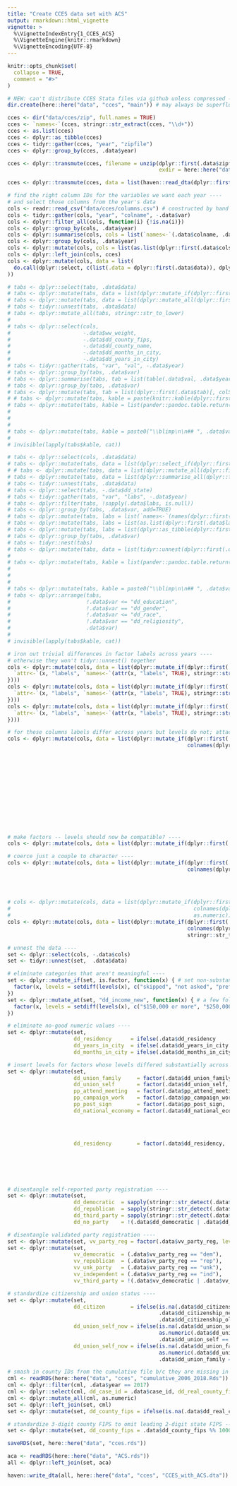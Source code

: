 ```yaml
---
title: "Create CCES data set with ACS"
output: rmarkdown::html_vignette
vignette: >
  %\VignetteIndexEntry{1_CCES_ACS}
  %\VignetteEngine{knitr::rmarkdown}
  %\VignetteEncoding{UTF-8}
---
```


```r
knitr::opts_chunk$set(
  collapse = TRUE,
  comment = "#>"
)
```

######## <!-- process cces -->

```r
# NEW: can't distribute CCES Stata files via github unless compressed ----
dir.create(here::here("data", "cces", "main")) # may always be superfluous

cces <- dir("data/cces/zip", full.names = TRUE)
cces <- `names<-`(cces, stringr::str_extract(cces, "\\d+"))
cces <- as.list(cces)
cces <- dplyr::as_tibble(cces)
cces <- tidyr::gather(cces, "year", "zipfile")
cces <- dplyr::group_by(cces, .data$year)

cces <- dplyr::transmute(cces, filename = unzip(dplyr::first(.data$zipfile),
                                                exdir = here::here("data", "cces", "main")))
```
```r
cces <- dplyr::transmute(cces, data = list(haven::read_dta(dplyr::first(.data$filename))))
```
```r
# find the right column IDs for the variables we want each year ----
# and select those columns from the year's data
cols <- readr::read_csv("data/cces/columns.csv") # constructed by hand from the yearly codebooks
cols <- tidyr::gather(cols, "year", "colname", -.data$var)
cols <- dplyr::filter_all(cols, function(i) {!is.na(i)})
cols <- dplyr::group_by(cols, .data$year)
cols <- dplyr::summarise(cols, cols = list(`names<-`(.data$colname, .data$var)))
cols <- dplyr::group_by(cols, .data$year)
cols <- dplyr::mutate(cols, cols = list(as.list(dplyr::first(.data$cols))))
cols <- dplyr::left_join(cols, cces)
cols <- dplyr::mutate(cols, data = list(
  do.call(dplyr::select, c(list(.data = dplyr::first(.data$data)), dplyr::first(.data$cols)))
))
```
```r
# tabs <- dplyr::select(tabs, .data$data)
# tabs <- dplyr::mutate(tabs, data = list(dplyr::mutate_if(dplyr::first(.data$data), haven::is.labelled, haven::as_factor)))
# tabs <- dplyr::mutate(tabs, data = list(dplyr::mutate_all(dplyr::first(.data$data), as.character))) # look out
# tabs <- tidyr::unnest(tabs, .data$data)
# tabs <- dplyr::mutate_all(tabs, stringr::str_to_lower)
# 
# tabs <- dplyr::select(cols, 
#                       -.data$ww_weight, 
#                       -.data$dd_county_fips, 
#                       -.data$dd_county_name, 
#                       -.data$dd_months_in_city, 
#                       -.data$dd_years_in_city)
# tabs <- tidyr::gather(tabs, "var", "val", -.data$year)
# tabs <- dplyr::group_by(tabs, .data$var)
# tabs <- dplyr::summarise(tabs, tab = list(table(.data$val, .data$year)))
# tabs <- dplyr::group_by(tabs, .data$var)
# tabs <- dplyr::mutate(tabs, tab = list(dplyr::first(.data$tab)[, colSums(dplyr::first(.data$tab)) > 0, drop=FALSE]))
# # tabs <- dplyr::mutate(tabs, kable = paste(knitr::kable(dplyr::first(.data$tab), align="r"), collapse="\n"))
# tabs <- dplyr::mutate(tabs, kable = list(pander::pandoc.table.return(dplyr::first(.data$tab),
#                                                                      justify="right",
#                                                                      style="multiline", 
#                                                                      split.tables=Inf)))
# tabs <- dplyr::mutate(tabs, kable = paste0("\\blimp\n\n## ", .data$var, "\n\n", .data$kable, "\n\n\\elimp\n\n"))
# 
# invisible(lapply(tabs$kable, cat))
```
```r
# tabs <- dplyr::select(cols, .data$data)
# tabs <- dplyr::mutate(tabs, data = list(dplyr::select_if(dplyr::first(.data$data), haven::is.labelled)))
# # tabs <- dplyr::mutate(tabs, data = list(dplyr::mutate_all(dplyr::first(.data$data), haven::as_factor)))
# tabs <- dplyr::mutate(tabs, data = list(dplyr::summarise_all(dplyr::first(.data$data), function(x) {list(attr(x, "labels", TRUE))})))
# tabs <- tidyr::unnest(tabs, .data$data)
# tabs <- dplyr::select(tabs, -.data$dd_state)
# tabs <- tidyr::gather(tabs, "var", "labs", -.data$year)
# tabs <- dplyr::filter(tabs, !sapply(.data$labs, is.null))
# tabs <- dplyr::group_by(tabs, .data$var, add=TRUE)
# tabs <- dplyr::mutate(tabs, labs = list(`names<-`(names(dplyr::first(.data$labs)), dplyr::first(.data$labs))))
# tabs <- dplyr::mutate(tabs, labs = list(as.list(dplyr::first(.data$labs))))
# tabs <- dplyr::mutate(tabs, labs = list(dplyr::as_tibble(dplyr::first(.data$labs))))
# tabs <- dplyr::group_by(tabs, .data$var)
# tabs <- tidyr::nest(tabs)
# tabs <- dplyr::mutate(tabs, data = list(tidyr::unnest(dplyr::first(.data$data))))
# 
# tabs <- dplyr::mutate(tabs, kable = list(pander::pandoc.table.return(dplyr::first(.data$data),
#                                                                      justify="right",
#                                                                      style="multiline", 
#                                                                      split.tables=Inf)))
# tabs <- dplyr::mutate(tabs, kable = paste0("\\blimp\n\n## ", .data$var, "\n\n", .data$kable, "\n\n\\elimp\n\n"))
# tabs <- dplyr::arrange(tabs,
#                        !.data$var <= "dd_education",
#                        !.data$var == "dd_gender",
#                        !.data$var <= "dd_race",
#                        !.data$var == "dd_religiosity",
#                        .data$var)
# 
# invisible(lapply(tabs$kable, cat))
```
```r
# iron out trivial differences in factor labels across years ----
# otherwise they won't tidyr::unnest() together
cols <- dplyr::mutate(cols, data = list(dplyr::mutate_if(dplyr::first(.data$data), haven::is.labelled, function(x) {
  `attr<-`(x, "labels", `names<-`(attr(x, "labels", TRUE), stringr::str_to_lower(names(attr(x, "labels", TRUE)))))
})))
cols <- dplyr::mutate(cols, data = list(dplyr::mutate_if(dplyr::first(.data$data), haven::is.labelled, function(x) {
  `attr<-`(x, "labels", `names<-`(attr(x, "labels", TRUE), stringr::str_trim(names(attr(x, "labels", TRUE)))))
})))
cols <- dplyr::mutate(cols, data = list(dplyr::mutate_if(dplyr::first(.data$data), haven::is.labelled, function(x) {
  `attr<-`(x, "labels", `names<-`(attr(x, "labels", TRUE), stringr::str_replace_all(names(attr(x, "labels", TRUE)), "  +", " ")))
})))

# for these columns labels differ across years but levels do not; attach labels later ----
cols <- dplyr::mutate(cols, data = list(dplyr::mutate_if(dplyr::first(.data$data), 
                                                         colnames(dplyr::first(.data$data)) %in% c("dd_months_in_city",
                                                                                                   "dd_years_in_city",
                                                                                                   "dd_national_economy",
                                                                                                   "dd_residency",
                                                                                                   "dd_union_family",
                                                                                                   "dd_union_self",
                                                                                                   "ww_weight",
                                                                                                   "vv_weight",
                                                                                                   "dd_county_fips",
                                                                                                   "dd_zip",
                                                                                                   "pp_attend_meeting",
                                                                                                   "pp_campaign_work",
                                                                                                   "pp_post_sign"), as.numeric)))

# make factors -- levels should now be compatible? ----
cols <- dplyr::mutate(cols, data = list(dplyr::mutate_if(dplyr::first(.data$data), haven::is.labelled, haven::as_factor)))

# coerce just a couple to character ----
cols <- dplyr::mutate(cols, data = list(dplyr::mutate_if(dplyr::first(.data$data), 
                                                         colnames(dplyr::first(.data$data)) %in% c("dd_state", 
                                                                                                   # "dd_zip",
                                                                                                   "dd_county_name",
                                                                                                   "dd_party_reg",
                                                                                                   "vv_party_reg"), as.character)))
# cols <- dplyr::mutate(cols, data = list(dplyr::mutate_if(dplyr::first(.data$data),
#                                                          colnames(dplyr::first(.data$data)) == "dd_zip",
#                                                          as.numeric)))
cols <- dplyr::mutate(cols, data = list(dplyr::mutate_if(dplyr::first(.data$data),
                                                         colnames(dplyr::first(.data$data)) == "vv_party_reg",
                                                         stringr::str_to_lower)))
```
```r
# unnest the data ----
set <- dplyr::select(cols, -.data$cols)
set <- tidyr::unnest(set,  .data$data)

# eliminate categories that aren't meaningful ----
set <- dplyr::mutate_if(set, is.factor, function(x) { # set non-substantive answers to NA
  factor(x, levels = setdiff(levels(x), c("skipped", "not asked", "prefer not to say", "not sure")))
})
set <- dplyr::mutate_at(set, "dd_income_new", function(x) { # a few folks were given bogus categories for dd_income_new
  factor(x, levels = setdiff(levels(x), c("$150,000 or more", "$250,000 or more")))
})

# eliminate no-good numeric values ----
set <- dplyr::mutate(set, 
                     dd_residency      = ifelse(.data$dd_residency      == 7,  6, .data$dd_residency),
                     dd_years_in_city  = ifelse(.data$dd_years_in_city  <  0, NA, .data$dd_years_in_city),
                     dd_months_in_city = ifelse(.data$dd_months_in_city <  0, NA, .data$dd_months_in_city))

# insert levels for factors whose levels differed substantially across years ----
set <- dplyr::mutate(set,
                     dd_union_family     = factor(.data$dd_union_family,     levels = 1:3, labels = c("is", "was", "no")),
                     dd_union_self       = factor(.data$dd_union_self,       levels = 1:3, labels = c("is", "was", "no")),
                     pp_attend_meeting   = factor(.data$pp_attend_meeting,   levels = 1:2, labels = c("yes", "no")),
                     pp_campaign_work    = factor(.data$pp_campaign_work,    levels = 1:2, labels = c("yes", "no")),
                     pp_post_sign        = factor(.data$pp_post_sign,        levels = 1:2, labels = c("yes", "no")),
                     dd_national_economy = factor(.data$dd_national_economy, levels = 1:5, labels = c("much better",
                                                                                                      "better",
                                                                                                      "about the same",
                                                                                                      "worse",
                                                                                                      "much worse")),
                     dd_residency        = factor(.data$dd_residency,        levels = 1:6, labels = c("under 1 month",
                                                                                                      "1 to 6 months",
                                                                                                      "7 to 11 months",
                                                                                                      "1 to 2 years",
                                                                                                      "3 to 4 years",
                                                                                                      "5 or more years")))

# disentangle self-reported party registration ----
set <- dplyr::mutate(set,
                     dd_democratic  = sapply(stringr::str_detect(.data$dd_party_reg, "^dem"),              isTRUE),
                     dd_republican  = sapply(stringr::str_detect(.data$dd_party_reg, "^rep"),              isTRUE),
                     dd_third_party = sapply(stringr::str_detect(.data$dd_party_reg, "(green|lib|other)"), isTRUE),
                     dd_no_party    = !(.data$dd_democratic | .data$dd_republican | .data$dd_third_party))

# disentangle validated party registration ----
set <- dplyr::mutate(set, vv_party_reg = factor(.data$vv_party_reg, levels = setdiff(unique(.data$vv_party_reg), "")))
set <- dplyr::mutate(set,
                     vv_democratic  = (.data$vv_party_reg == "dem"),
                     vv_republican  = (.data$vv_party_reg == "rep"),
                     vv_unk_party   = (.data$vv_party_reg == "unk"),
                     vv_independent = (.data$vv_party_reg == "ind"),
                     vv_third_party = !(.data$vv_democratic | .data$vv_republican | .data$vv_unk_party | .data$vv_independent))

# standardize citizenship and union status ----
set <- dplyr::mutate(set,
                     dd_citizen        = ifelse(is.na(.data$dd_citizenship_old),
                                                .data$dd_citizenship_new == "yes",
                                                .data$dd_citizenship_old != "immigrant non-citizen"),
                     dd_union_self_now = ifelse(is.na(.data$dd_union_self),
                                                as.numeric(.data$dd_union_either) %in% c(2, 4),
                                                .data$dd_union_self == "is"),
                     dd_union_self_now = ifelse(is.na(.data$dd_union_family),
                                                as.numeric(.data$dd_union_either) %in% c(3, 4),
                                                .data$dd_union_family == "is"))
```
```r
# smash in county IDs from the cumulative file b/c they are missing in the 2017 file ----
cml <- readRDS(here::here("data", "cces", "cumulative_2006_2018.Rds"))
cml <- dplyr::filter(cml, .data$year == 2017)
cml <- dplyr::select(cml, dd_case_id = .data$case_id, dd_real_county_fips = .data$county_fips)
cml <- dplyr::mutate_all(cml, as.numeric)
set <- dplyr::left_join(set, cml)
set <- dplyr::mutate(set, dd_county_fips = ifelse(is.na(.data$dd_real_county_fips), .data$dd_county_fips, .data$dd_real_county_fips))

# standardize 3-digit county FIPS to omit leading 2-digit state FIPS ----
set <- dplyr::mutate(set, dd_county_fips = .data$dd_county_fips %% 1000)
```
```r
saveRDS(set, here::here("data", "cces.rds"))
```

####### <!-- text -->

```r
aca <- readRDS(here::here("data", "ACS.rds"))
all <- dplyr::left_join(set, aca)

haven::write_dta(all, here::here("data", "cces", "CCES_with_ACS.dta"))
```
